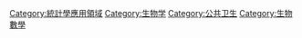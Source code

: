 {{catmore}}

[[Category:統計學應用領域|Category:統計學應用領域]]
[[Category:生物学|Category:生物学]]
[[Category:公共卫生|Category:公共卫生]]
[[Category:生物數學|Category:生物數學]]